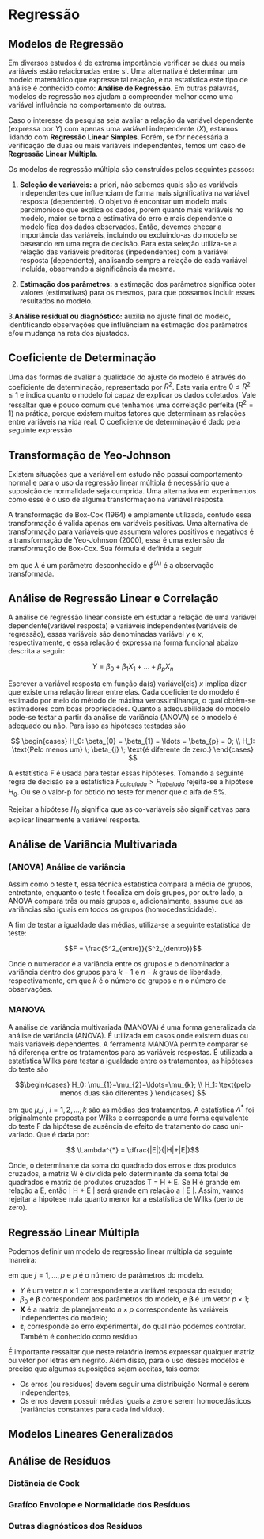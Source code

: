 # Regressão

## Modelos de Regressão

Em diversos estudos é de extrema importância verificar se duas ou mais variáveis estão relacionadas entre si. Uma alternativa é determinar um modelo matemático que expresse tal relação, e na estatística este tipo de análise é conhecido como: **Análise de Regressão**. Em outras palavras, modelos de regressão nos ajudam a compreender melhor como uma variável influência no comportamento de outras.

Caso o interesse da pesquisa seja avaliar a relação da variável dependente (expressa por $Y$) com apenas uma variável independente ($X$), estamos lidando com **Regressão Linear Simples**. Porém, se for necessária a verificação de duas ou mais variáveis independentes, temos um caso de **Regressão Linear Múltipla**.

Os modelos de regressão múltipla são construídos pelos seguintes passos:

1.  **Seleção de variáveis:** a priori, não sabemos quais são as variáveis independentes que influenciam de forma mais significativa na variável resposta (dependente). O objetivo é encontrar um modelo mais parcimonioso que explica os dados, porém quanto mais variáveis no modelo, maior se torna a estimativa do erro e mais dependente o modelo fica dos dados observados. Então, devemos checar a importância das variáveis, incluindo ou excluindo-as do modelo se baseando em uma regra de decisão. Para esta seleção utiliza-se a relação das variáveis preditoras (inpedendentes) com a variável resposta (dependente), analisando sempre a relação de cada variável incluída, observando a significância da mesma.

2.  **Estimação dos parâmetros:** a estimação dos parâmetros significa obter valores (estimativas) para os mesmos, para que possamos incluir esses resultados no modelo.

3.**Análise residual ou diagnóstico:** auxilia no ajuste final do modelo, identificando observações que influênciam na estimação dos parâmetros e/ou mudança na reta dos ajustados.

## Coeficiente de Determinação

Uma das formas de avaliar a qualidade do ajuste do modelo é através do coeficiente de determinação, representado por $R^2$. Este varia entre $0\leq R^2 \leq 1$ e indica quanto o modelo foi capaz de explicar os dados coletados. Vale ressaltar que é pouco comum que tenhamos uma correlação perfeita ($R^2=1$) na prática, porque existem muitos fatores que determinam as relações entre variáveis na vida real. O coeficiente de determinação é dado pela seguinte expressão

\begin{eqnarray*}
R^2=\dfrac{\bigg(\sum_{i=1}^n (x_i-\bar{x})Y_i\bigg)^2}{\sum_{i=1}^n (x_i - \bar{x})^2 \sum_{i=1}^n (Y_i - \bar{Y})^2}
\end{eqnarray*}

## Transformação de Yeo-Johnson

Existem situações que a variável em estudo não possui comportamento normal e para o uso da regressão linear múltipla é necessário que a suposição de normalidade seja cumprida. Uma alternativa em experimentos como esse é o uso de alguma transformação na variável resposta.

A transformação de Box-Cox (1964) é amplamente utilizada, contudo essa transformação é válida apenas em variáveis positivas. Uma alternativa de transformação para variáveis que assumem valores positivos e negativos é a transformação de Yeo-Johnson (2000), essa é uma extensão da transformação de Box-Cox. Sua fórmula é definida a seguir

\begin{eqnarray*}
\phi^{(\lambda)}=\left\{\begin{array}{rc}
\dfrac{(y+1)^\lambda-1}{\lambda},&\mbox{para }\lambda \neq0, y \geq 0\\
\text{log}(y+1), &\mbox{para } \lambda =0 , y\geq 0 \\
-\dfrac{(1-y)^{2-\lambda}-1}{2-\lambda},  &\mbox{para } \lambda \neq2 , y < 0 \\
-\text{log}(1-y), &\mbox{para } \lambda =2 , y < 0 
\end{array}\right.
\end{eqnarray*}

em que $\lambda$ é um parâmetro desconhecido e $\phi^{(\lambda)}$ é a observação transformada.

## Análise de Regressão Linear e Correlação

A análise de regressão linear consiste em estudar a relação de uma variável dependente(variável resposta) e variáveis independentes(variáveis de regressão), essas variáveis são denominadas variável $y$ e $x$, respectivamente, e essa relação é expressa na forma funcional abaixo descrita a seguir:

$$Y = \beta_{0} + \beta_{1} X_{1} + \ldots + \beta_{p} X_{n}$$

Escrever a variável resposta em função da(s) variável(eis) $x$ implica dizer que existe uma relação linear entre elas. Cada coeficiente do modelo é estimado por meio do método de máxima verossimilhança, o qual obtém-se estimadores com boas propriedades. Quanto a adequabilidade do modelo pode-se testar a partir da análise de variância (ANOVA) se o modelo é adequado ou não. Para isso as hipóteses testadas são

$$
\begin{cases}
 H_0: \beta_{0} = \beta_{1} = \ldots = \beta_{p} = 0; \\
 H_1: \text{Pelo menos um} \; \beta_{j} \; \text{é diferente de zero.}
\end{cases} $$

A estatística F é usada para testar essas hipóteses. Tomando a seguinte regra de decisão se a estatística $F_{calculada} > F_{tabelada}$ rejeita-se a hipótese $H_{0}$. Ou se o valor-p for obtido no teste for menor que o alfa de $5\%$.

Rejeitar a hipótese $H_{0}$ significa que as co-variáveis são significativas para explicar linearmente a variável resposta.

## Análise de Variância Multivariada

### (ANOVA) Análise de variância

Assim como o teste t, essa técnica estatística compara a média de grupos, entretanto, enquanto o teste t focaliza em dois grupos, por outro lado, a ANOVA compara três ou mais grupos e, adicionalmente, assume que as variâncias são iguais em todos os grupos (homocedasticidade).

A fim de testar a igualdade das médias, utiliza-se a seguinte estatística de teste:

$$F = \frac{S^2_{entre}}{S^2_{dentro}}$$

Onde o numerador é a variância entre os grupos e o denominador a variância dentro dos grupos para $k-1$ e $n - k$ graus de liberdade, respectivamente, em que $k$ é o número de grupos e $n$ o número de observações.

### MANOVA

A análise de variância multivariada (MANOVA) é uma forma generalizada da análise de variância (ANOVA). É utilizada em casos onde existem duas ou mais variáveis dependentes. A ferramenta MANOVA permite comparar se há diferença entre os tratamentos para as variáveis respostas. É utilizada a estatística Wilks para testar a igualdade entre os tratamentos, as hipóteses do teste são

$$\begin{cases}
  H_0: \mu_{1}=\mu_{2}=\ldots=\mu_{k};    \\
  H_1: \text{pelo menos duas são diferentes.}
\end{cases}
 $$

em que $\mu\_{i}$ , $i = 1,2,\ldots,k$ são as médias dos tratamentos. A estatística $\Lambda^{*}$ foi originalmente proposta por Wilks e corresponde a uma forma equivalente do teste F da hipótese de ausência de efeito de tratamento do caso uni-variado. Que é dada por:

$$ \Lambda^{*} = \dfrac{|E|}{|H|+|E|}$$

Onde, o determinante da soma do quadrado dos erros e dos produtos cruzados, a matriz W é dividida pelo determinante da soma total de quadrados e matriz de produtos cruzados T = H + E. Se H é grande em relação a E, então \| H + E \| será grande em relação a \| E \|. Assim, vamos rejeitar a hipótese nula quanto menor for a estatística de Wilks (perto de zero).

## Regressão Linear Múltipla

Podemos definir um modelo de regressão linear múltipla da seguinte maneira:

\begin{eqnarray*}
Y= \beta_0 + \boldsymbol{\beta}_j\boldsymbol{X}_j+\boldsymbol{\varepsilon}_i,\ i=1,...,n,
\end{eqnarray*}

em que $j=1,...,p$ e $p$ é o número de parâmetros do modelo.

-   $Y$ é um vetor $n\times 1$ correspondente a variável resposta do estudo;
-   $\beta_0$ e $\boldsymbol{\beta}$ correspondem aos parâmetros do modelo, e $\boldsymbol{\beta}$ é um vetor $p\times 1$;
-   $\boldsymbol{X}$ é a matriz de planejamento $n\times p$ correspondente às variáveis independentes do modelo;
-   $\boldsymbol{\varepsilon}_i$ corresponde ao erro experimental, do qual não podemos controlar. Também é conhecido como resíduo.

É importante ressaltar que neste relatório iremos expressar qualquer matriz ou vetor por letras em negrito. Além disso, para o uso desses modelos é preciso que algumas suposições sejam aceitas, tais como:

-   Os erros (ou resíduos) devem seguir uma distribuição Normal e serem independentes;
-   Os erros devem possuir médias iguais a zero e serem homocedásticos (variâncias constantes para cada indivíduo).

## Modelos Lineares Generalizados

## Análise de Resíduos 
### Distância de Cook
### Grafíco Envolope e Normalidade dos Resíduos
### Outras diagnósticos dos Resíduos

